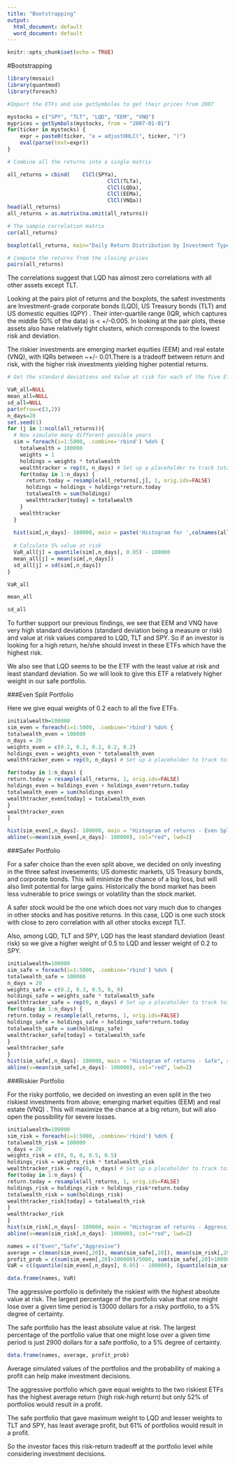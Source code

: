 ---
title: "Bootstrapping"
output:
  html_document: default
  word_document: default
---
```{r}
knitr::opts_chunk$set(echo = TRUE)
```

#Bootstrapping



```{r}
library(mosaic)
library(quantmod)
library(foreach)
```



```{r}
#Import the ETFs and use getSymboles to get their prices from 2007

mystocks = c("SPY", "TLT", "LQD", "EEM", "VNQ")
myprices = getSymbols(mystocks, from = "2007-01-01")
for(ticker in mystocks) {
	expr = paste0(ticker, "a = adjustOHLC(", ticker, ")")
	eval(parse(text=expr))
}
```



```{r}
# Combine all the returns into a single matrix

all_returns = cbind(	ClCl(SPYa),
								ClCl(TLTa),
								ClCl(LQDa),
								ClCl(EEMa),
								ClCl(VNQa))
head(all_returns)
all_returns = as.matrix(na.omit(all_returns))
```




```{r}
# The sample correlation matrix
cor(all_returns)
```



```{r}
boxplot(all_returns, main="Daily Return Distribution by Investment Type", names= c("SPYa","TLTa","LQDa","EEMa","VNQa"))
```



```{r}
# Compute the returns from the closing prices
pairs(all_returns)
```


The correlations suggest that LQD has almost zero correlations with all other assets except TLT. 

Looking at the pairs plot of returns and the boxplots, the safest investments are Investment-grade corporate bonds (LQD), US Treasury bonds (TLT) and US domestic equities (QPY) . Their inter-quartile range (IQR, which captures the middle 50% of the data) is < +/-0.005. In looking at the pair plots, these assets also have relatively tight clusters, which corresponds to the lowest risk and deviation.

The riskier investments are emerging market equities (EEM) and real estate (VNQ), with IQRs between ~+/- 0.01.There is a tradeoff between return and risk, with the higher risk investments yielding higher potential returns.


```{r}

# Get the standard deviations and Value at risk for each of the five ETFs for comparision

VaR_all=NULL
mean_all=NULL
sd_all=NULL
par(mfrow=c(3,2))
n_days=20
set.seed(1)
for (j in 1:ncol(all_returns)){
  # Now simulate many different possible years
  sim = foreach(i=1:5000, .combine='rbind') %do% {
    totalwealth = 100000
    weights = 1
    holdings = weights * totalwealth
    wealthtracker = rep(0, n_days) # Set up a placeholder to track total wealth
    for(today in 1:n_days) {
      return.today = resample(all_returns[,j], 1, orig.ids=FALSE)
      holdings = holdings + holdings*return.today
      totalwealth = sum(holdings)
      wealthtracker[today] = totalwealth
    }
    wealthtracker
  }
  
  hist(sim[,n_days]- 100000, main = paste('Histogram for ',colnames(all_returns)[j],sep=" "), xlab = "Returns")
  
  # Calculate 5% value at risk
  VaR_all[j] = quantile(sim[,n_days], 0.05) - 100000
  mean_all[j] = mean(sim[,n_days])
  sd_all[j] = sd(sim[,n_days])
}
```


```{r}
VaR_all

mean_all

sd_all
```


To further support our previous findings, we see that EEM and VNQ have very high standard deviations (standard deviation being a measure or risk) and value at risk values compared to LQD, TLT and SPY. So if an investor is looking for a high return, he/she should invest in these  ETFs which have the highest risk.

We also see that LQD seems to be the ETF with the least value at risk and least standard deviation.
So we will look to give this ETF a relatively higher weight in our safe portfolio.







###Even Split Portfolio

Here we give equal weights of 0.2 each to all the five ETFs.

```{r}
initialwealth=100000
sim_even = foreach(i=1:5000, .combine='rbind') %do% {
totalwealth_even = 100000
n_days = 20
weights_even = c(0.2, 0.2, 0.2, 0.2, 0.2)
holdings_even = weights_even * totalwealth_even
wealthtracker_even = rep(0, n_days) # Set up a placeholder to track total wealth

for(today in 1:n_days) {
return.today = resample(all_returns, 1, orig.ids=FALSE)
holdings_even = holdings_even + holdings_even*return.today
totalwealth_even = sum(holdings_even)
wealthtracker_even[today] = totalwealth_even
}
wealthtracker_even
}

hist(sim_even[,n_days]- 100000, main = "Histogram of returns - Even Split", xlab = "Returns")
abline(v=mean(sim_even[,n_days]- 100000), col="red", lwd=2)
```





###Safer Portfolio

For a safer choice than the even split above, we decided on only investing in the three safest invesements; US domestic markets, US Treasury bonds, and corporate bonds. This will minimize the chance of a big loss, but will also limit potential for large gains.
Historically the bond market has been less vulnerable to price swings or volatility than the stock market.

A safer stock would be the one which does not vary much due to changes in other stocks and has positive returns. In this case, LQD is one such stock with close to zero correlation with all other stocks except TLT. 

Also, among LQD, TLT and SPY, LQD has the least standard deviation (least risk) so we give a higher weight of 0.5 to LQD and lesser weight of 0.2 to SPY.



```{r}
initialwealth=100000
sim_safe = foreach(i=1:5000, .combine='rbind') %do% {
totalwealth_safe = 100000
n_days = 20
weights_safe = c(0.2, 0.3, 0.5, 0, 0)
holdings_safe = weights_safe * totalwealth_safe
wealthtracker_safe = rep(0, n_days) # Set up a placeholder to track total wealth
for(today in 1:n_days) {
return.today = resample(all_returns, 1, orig.ids=FALSE)
holdings_safe = holdings_safe + holdings_safe*return.today
totalwealth_safe = sum(holdings_safe)
wealthtracker_safe[today] = totalwealth_safe
}
wealthtracker_safe
}
hist(sim_safe[,n_days]- 100000, main = "Histogram of returns - Safe", xlab = "Returns")
abline(v=mean(sim_safe[,n_days]- 100000), col="red", lwd=2)
```






###Riskier Portfolio

For the risky portfolio, we decided on investing an even split in the two riskiest investments from above; emerging market equities (EEM) and real estate (VNQ) . This will maximize the chance at a big return, but will also open the possibility for severe losses.



```{r}
initialwealth=100000
sim_risk = foreach(i=1:5000, .combine='rbind') %do% {
totalwealth_risk = 100000
n_days = 20
weights_risk = c(0, 0, 0, 0.5, 0.5)
holdings_risk = weights_risk * totalwealth_risk
wealthtracker_risk = rep(0, n_days) # Set up a placeholder to track total wealth
for(today in 1:n_days) {
return.today = resample(all_returns, 1, orig.ids=FALSE)
holdings_risk = holdings_risk + holdings_risk*return.today
totalwealth_risk = sum(holdings_risk)
wealthtracker_risk[today] = totalwealth_risk
}
wealthtracker_risk
}
hist(sim_risk[,n_days]- 100000, main = "Histogram of returns - Aggressive", xlab = "Returns")
abline(v=mean(sim_risk[,n_days]- 100000), col="red", lwd=2)
```





```{r}
names = c("Even","Safe","Aggresive")
average = c(mean(sim_even[,20]), mean(sim_safe[,20]), mean(sim_risk[,20]))
profit_prob = c(sum(sim_even[,20]>100000)/5000, sum(sim_safe[,20]>100000)/5000, sum(sim_risk[,20]>100000)/5000)
VaR = c((quantile(sim_even[,n_days], 0.05) - 100000), (quantile(sim_safe[,n_days], 0.05) - 100000), (quantile(sim_risk[,n_days], 0.05) - 100000))

data.frame(names, VaR)

```



The aggressive portfolio is definitely the riskiest with the highest absolute value at risk. The largest percentage of the portfolio value that one might lose over a given time period is 13000 dollars for a risky portfolio, to a 5% degree of certainty.

The safe portfolio has the least absolute value at risk. The largest percentage of the portfolio value that one might lose over a given time period is just 2900 dollars for a safe portfolio, to a 5% degree of certainty.



```{r}
data.frame(names, average, profit_prob)
```



Average simulated values of the portfolios and the probability of making a profit can help make investment decisions.

The aggressive portfolio which gave equal weights to the two riskiest ETFs has the highest average return (high risk-high return) but only 52% of portfolios would result in a profit. 

The safe portfolio that gave maximum weight to LQD and lesser weights to TLT and SPY, has least average profit, but 61% of portfolios would result in a profit. 

So the investor faces this risk-return tradeoff at the portfolio level while considering investment decisions.






